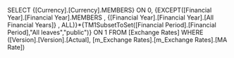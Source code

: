 SELECT {[Currency].[Currency].MEMBERS} ON 0, {EXCEPT([Financial Year].[Financial Year].MEMBERS , {[Financial Year].[Financial Year].[All Financial Years]} , ALL)}*{TM1SubsetToSet([Financial Period].[Financial Period],"All leaves","public")} ON 1 FROM [Exchange Rates] WHERE ([Version].[Version].[Actual], [m_Exchange Rates].[m_Exchange Rates].[MA Rate])